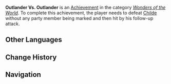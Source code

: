 {{Achievement Infobox
|title        = 
|id           = 82065
|order id     = 2065
|category     = Wonders of the World
|description  = Defeat [[Enter the Golden House|Childe]] without any party member being marked and then hit by his follow-up attack.
|requirements = 
|primogems    = 10
|tracking     = 
|hidden       = 1
|topic        = Enter the Golden House
|type         = Boss
}}
'''Outlander Vs. Outlander''' is an [[Achievement]] in the category ''[[Wonders of the World]]''. To complete this achievement, the player needs to defeat [[Enter the Golden House|Childe]] without any party member being marked and then hit by his follow-up attack.
<!--
==Trivia==

==Video Guides==
{{EVT
|video1   = 
|caption1 = 
}}
-->
==Other Languages==
{{Other Languages
|en      = Outlander Vs. Outlander
|zhs     = 异邦人与异邦人
|zhs_rm  = Yìbāng-rén Yǔ Yìbāng-rén
|zht     = 異邦人與異邦人
|zht_rm  = Yìbāng-rén Yǔ Yìbāng-rén
|zh_tl   = Foreigner and Foreigner
|ja      = 異邦人と異邦人
|ja_rm   = Ihoujin to Ihoujin
|ja_tl   = A Foreigner and a Foreigner
|ko      = 이방인과 이방인
|ko_rm   = 
|ko_tl   = 
|es      = Forastero vs. forastero
|es_tl   = 
|fr      = Entre étrangers
|fr_tl   = Between Foreigners
|ru      = Чужак против чужака
|ru_tl   = 
|th      = คนนอก VS คนนอก
|th_rm   = 
|th_tl   = 
|vi      = Lữ Khách Phương Xa và Lữ Khách Phương Xa
|vi_tl   = 
|de      = Der Fremde gegen den Fremden
|de_tl   = The Foreigner Against the Foreigner
|id      = Outlander Vs Outlander
|pt      = Forasteiro X Forasteiro
|pt_tl   = 
}}

==Change History==
{{Change History|1.1}}
<!--
==References==
{{Reflist}}
-->
==Navigation==
{{Achievement Navbox|Wonders of the World|Boss}}